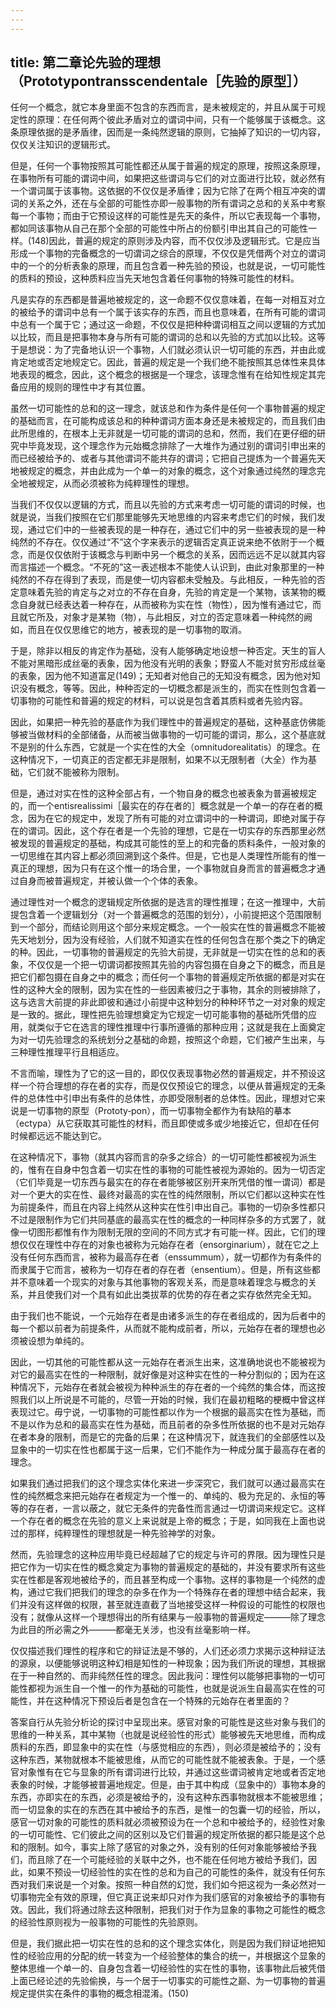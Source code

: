 ```yaml
---
---
---
```

title: 第二章论先验的理想（Prototypontransscendentale［先验的原型］）
---





任何一个概念，就它本身里面不包含的东西而言，是未被规定的，并且从属于可规定性的原理：在任何两个彼此矛盾对立的谓词中间，只有一个能够属于该概念。这条原理依据的是矛盾律，因而是一条纯然逻辑的原则，它抽掉了知识的一切内容，仅仅关注知识的逻辑形式。

但是，任何一个事物按照其可能性都还从属于普遍的规定的原理，按照这条原理，在事物所有可能的谓词中间，如果把这些谓词与它们的对立面进行比较，就必然有一个谓词属于该事物。这依据的不仅仅是矛盾律；因为它除了在两个相互冲突的谓词的关系之外，还在与全部的可能性亦即一般事物的所有谓词之总和的关系中考察每一个事物；而由于它预设这样的可能性是先天的条件，所以它表现每一个事物，都如同该事物从自己在那个全部的可能性中所占的份额引申出其自己的可能性一样。(148)因此，普遍的规定的原则涉及内容，而不仅仅涉及逻辑形式。它是应当形成一个事物的完备概念的一切谓词之综合的原理，不仅仅是凭借两个对立的谓词中的一个的分析表象的原理，而且包含着一种先验的预设，也就是说，一切可能性的质料的预设，这种质料应当先天地包含着任何事物的特殊可能性的材料。

凡是实存的东西都是普遍地被规定的，这一命题不仅仅意味着，在每一对相互对立的被给予的谓词中总有一个属于该实存的东西，而且也意味着，在所有可能的谓词中总有一个属于它；通过这一命题，不仅仅是把种种谓词相互之间以逻辑的方式加以比较，而且是把事物本身与所有可能的谓词的总和以先验的方式加以比较。这等于是想说：为了完备地认识一个事物，人们就必须认识一切可能的东西，并由此或肯定地或否定地规定它。因此，普遍的规定是一个我们绝不能按照其总体性来具体地表现的概念，因此，这个概念的根据是一个理念，该理念惟有在给知性规定其完备应用的规则的理性中才有其位置。

虽然一切可能性的总和的这一理念，就该总和作为条件是任何一个事物普遍的规定的基础而言，在可能构成该总和的种种谓词方面本身还是未被规定的，而且我们由此所思维的，在根本上无非就是一切可能的谓词的总和，然而，我们在更仔细的研究中毕竟发现，这个理念作为元始概念排除了一大堆作为通过别的谓词引申出来的而已经被给予的、或者与其他谓词不能共存的谓词；它把自己提炼为一个普遍先天地被规定的概念，并由此成为一个单一的对象的概念，这个对象通过纯然的理念完全地被规定，从而必须被称为纯粹理性的理想。

当我们不仅仅以逻辑的方式，而且以先验的方式来考虑一切可能的谓词的时候，也就是说，当我们按照在它们那里能够先天地思维的内容来考虑它们的时候，我们发现，通过它们中的一些被表现的是一种存在，通过它们中的另一些被表现的是一种纯然的不存在。仅仅通过“不”这个字来表示的逻辑否定真正说来绝不依附于一个概念，而是仅仅依附于该概念与判断中另一个概念的关系，因而远远不足以就其内容而言描述一个概念。“不死的”这一表述根本不能使人认识到，由此对象那里的一种纯然的不存在得到了表现，而是使一切内容都未受触及。与此相反，一种先验的否定意味着先验的肯定与之对立的不存在自身，先验的肯定是一个某物，该某物的概念自身就已经表达着一种存在，从而被称为实在性（物性），因为惟有通过它，而且就它所及，对象才是某物（物），与此相反，对立的否定意味着一种纯然的阙如，而且在仅仅思维它的地方，被表现的是一切事物的取消。

于是，除非以相反的肯定作为基础，没有人能够确定地设想一种否定。天生的盲人不能对黑暗形成丝毫的表象，因为他没有光明的表象；野蛮人不能对贫穷形成丝毫的表象，因为他不知道富足(149)；无知者对他自己的无知没有概念，因为他对知识没有概念，等等。因此，种种否定的一切概念都是派生的，而实在性则包含着一切事物的可能性和普遍的规定的材料，可以说是包含着其质料或者先验内容。

因此，如果把一种先验的基底作为我们理性中的普遍规定的基础，这种基底仿佛能够被当做材料的全部储备，从而被当做事物的一切可能的谓词，那么，这个基底就不是别的什么东西，它就是一个实在性的大全（omnitudorealitatis）的理念。在这种情况下，一切真正的否定都无非是限制，如果不以无限制者（大全）作为基础，它们就不能被称为限制。

但是，通过对实在性的这种全部占有，一个物自身的概念也被表象为普遍被规定的，而一个entisrealissimi［最实在的存在者的］概念就是一个单一的存在者的概念，因为在它的规定中，发现了所有可能的对立谓词中的一种谓词，即绝对属于存在的谓词。因此，这个存在者是一个先验的理想，它是在一切实存的东西那里必然被发现的普遍规定的基础，构成其可能性的至上的和完备的质料条件，一般对象的一切思维在其内容上都必须回溯到这个条件。但是，它也是人类理性所能有的惟一真正的理想，因为只有在这个惟一的场合里，一个事物就自身而言的普遍概念才通过自身而被普遍规定，并被认做一个个体的表象。

通过理性对一个概念的逻辑规定所依据的是选言的理性推理；在这一推理中，大前提包含着一个逻辑划分（对一个普遍概念的范围的划分），小前提把这个范围限制到一个部分，而结论则用这个部分来规定概念。一个一般实在性的普遍概念不能被先天地划分，因为没有经验，人们就不知道实在性的任何包含在那个类之下的确定的种。因此，一切事物的普遍规定的先验大前提，无非就是一切实在性的总和的表象，不仅仅是一个把一切谓词都按照其先验的内容包摄在自身之下的概念，而且是把它们都包摄在自身之中的概念；而任何一个事物的普遍规定所依据的都是对实在性的这种大全的限制，因为实在性的一些因素被归之于事物，其余的则被排除了，这与选言大前提的非此即彼和通过小前提中这种划分的种种环节之一对对象的规定是一致的。据此，理性把先验理想奠定为它规定一切可能事物的基础所凭借的应用，就类似于它在选言的理性推理中行事所遵循的那种应用；这就是我在上面奠定为对一切先验理念的系统划分之基础的命题，按照这个命题，它们被产生出来，与三种理性推理平行且相适应。

不言而喻，理性为了它的这一目的，即仅仅表现事物必然的普遍规定，并不预设这样一个符合理想的存在者的实存，而是仅仅预设它的理念，以便从普遍规定的无条件的总体性中引申出有条件的总体性，亦即受限制者的总体性。因此，理想对它来说是一切事物的原型（Prototy‐pon），而一切事物全都作为有缺陷的摹本（ectypa）从它获取其可能性的材料，而且即使或多或少地接近它，但却在任何时候都远远不能达到它。

在这种情况下，事物（就其内容而言的杂多之综合）的一切可能性都被视为派生的，惟有在自身中包含着一切实在性的事物的可能性被视为源始的。因为一切否定（它们毕竟是一切东西与最实在的存在者能够被区别开来所凭借的惟一谓词）都是对一个更大的实在性、最终对最高的实在性的纯然限制，所以它们都以这种实在性为前提条件，而且在内容上纯然从这种实在性引申出自己。事物的一切杂多性都只不过是限制作为它们共同基底的最高实在性的概念的一种同样杂多的方式罢了，就像一切图形都惟有作为限制无限的空间的不同方式才有可能一样。因此，它们的理想仅仅在理性中存在的对象也被称为元始存在者（ensorginarium），就在它之上没有任何东西而言，被称为最高存在者（enssummum），就一切都作为有条件的而隶属于它而言，被称为一切存在者的存在者（ensentium）。但是，所有这些都并不意味着一个现实的对象与其他事物的客观关系，而是意味着理念与概念的关系，并且使我们对一个具有如此出类拔萃的优势的存在者之实存依然完全无知。

由于我们也不能说，一个元始存在者是由诸多派生的存在者组成的，因为后者中的每一个都以前者为前提条件，从而就不能构成前者，所以，元始存在者的理想也必须被设想为单纯的。

因此，一切其他的可能性都从这一元始存在者派生出来，这准确地说也不能被视为对它的最高实在性的一种限制，就好像是对这种实在性的一种分割似的；因为在这种情况下，元始存在者就会被视为种种派生的存在者的一个纯然的集合体，而这按照我们以上所说是不可能的，尽管一开始的时候，我们在最初粗略的梗概中曾这样表现过它。毋宁说，一切事物的可能性都以作为一个根据的最高实在性为基础，而不是以作为总和的最高实在性为基础，而且前者的杂多性所依据的也不是对元始存在者本身的限制，而是它的完备的后果；在这种情况下，就连我们的全部感性以及显象中的一切实在性也都属于这一后果，它们不能作为一种成分属于最高存在者的理念。

如果我们通过把我们的这个理念实体化来进一步深究它，我们就可以通过最高实在性的纯然概念来把元始存在者规定为一个惟一的、单纯的、极为充足的、永恒的等等的存在者，一言以蔽之，就它无条件的完备性而言通过一切谓词来规定它。这样一个存在者的概念在先验的意义上来说就是上帝的概念；于是，如同我在上面也说过的那样，纯粹理性的理想就是一种先验神学的对象。

然而，先验理念的这种应用毕竟已经超越了它的规定与许可的界限。因为理性只是把它作为一切实在性的概念奠定为事物的普遍规定的基础的，并没有要求所有这些实在性都是客观地被给予的，而且甚至构成一个事物。这样的事物是一个纯然的虚构，通过它我们把我们的理念的杂多在作为一个特殊存在者的理想中结合起来，我们并没有这样做的权限，甚至就连直截了当地接受这样一种假设的可能性的权限也没有；就像从这样一个理想得出的所有结果与一般事物的普遍规定———除了理念为此目的所必需之外———都毫无关涉，也没有丝毫影响一样。

仅仅描述我们理性的程序和它的辩证法是不够的，人们还必须力求揭示这种辩证法的源泉，以便能够说明这种幻相是知性的一种现象；因为我们所说的理想，其根据在于一种自然的、而非纯然任性的理念。因此我问：理性何以能够把事物的一切可能性都视为派生自一个惟一的作为基础的可能性，也就是说派生自最高实在性的可能性，并在这种情况下预设后者是包含在一个特殊的元始存在者里面的？

答案自行从先验分析论的探讨中呈现出来。感官对象的可能性是这些对象与我们的思维的一种关系，其中某物（也就是说经验性的形式）能够被先天地思维，而构成质料的东西，即显象中的实在性（与感觉相应的东西），则必须是被给予的；没有这种东西，某物就根本不能被思维，从而它的可能性就不能被表象。于是，一个感官对象惟有在它与显象的所有谓词进行比较，并通过这些谓词被肯定地或者否定地表象的时候，才能够被普遍地规定。但是，由于其中构成（显象中的）事物本身的东西，亦即实在的东西，必须是被给予的，没有这种东西事物就根本不能被思维；而一切显象的实在的东西在其中被给予的东西，是惟一的包囊一切的经验，所以，感官一切对象的可能性的质料就必须被预设为在一个总和中被给予的，经验性对象的一切可能性、它们彼此之间的区别以及它们普遍的规定所依据的都只能是这个总和的限制。如今，事实上除了感官的对象之外，没有别的任何对象能够被给予我们，而且除了在一个可能经验的关联中之外，也不能在任何地方被给予我们，因此，如果不预设一切经验性的实在性的总和为自己的可能性的条件，就没有任何东西对我们来说是一个对象。按照一种自然的幻觉，我们如今把这视为一条必然对一切事物完全有效的原理，但它真正说来却只对作为我们感官的对象被给予的事物有效。因此，我们将通过除去这种限制，把我们对于作为显象的事物之可能性的概念的经验性原则视为一般事物的可能性的先验原则。

但是，我们据此把一切实在性的总和的这个理念实体化，则是因为我们辩证地把知性的经验应用的分配的统一转变为一个经验整体的集合的统一，并根据这个显象的整体思维一个单一的、自身包含着一切经验性的实在性的事物，该事物此后被凭借上面已经论述的先验偷换，与一个居于一切事实的可能性之巅、为一切事物的普遍规定提供实在条件的事物的概念相混淆。(150)